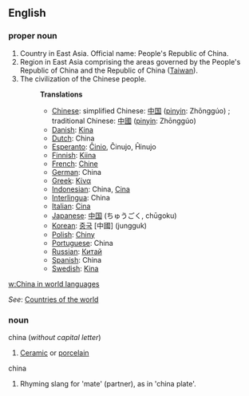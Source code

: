 ==English==

===proper noun===

# Country in East Asia. Official name: People's Republic of China.
# Region in East Asia comprising the areas governed by the People's Republic of China and the Republic of China ([[Taiwan]]).
# The civilization of the Chinese people.
#:'''Translations'''
#:*[[Chinese]]: simplified Chinese: [[中国]] ([[pinyin]]: Zhōnggúo) ; traditional Chinese: [[中國]] ([[pinyin]]: Zhōnggúo)
#:*[[Danish]]: [[Kina]]
#:*[[Dutch]]: China
#:*[[Esperanto]]: [[Ĉinio]], Ĉinujo, Ĥinujo
#:*[[Finnish]]: [[Kiina]]
#:*[[French]]: [[Chine]]
#:*[[German]]: China
#:*[[Greek]]: [[Κίνα]]
#:*[[Indonesian]]: China, [[Cina]]
#:*[[Interlingua]]: China
#:*[[Italian]]: [[Cina]]
#:*[[Japanese]]: [[中国]] (ちゅうごく, chūgoku)
#:*[[Korean]]: [[중국]] [中國] (jungguk)
#:*[[Polish]]: [[Chiny]]
#:*[[Portuguese]]: China
#:*[[Russian]]: [[Китай]]
#:*[[Spanish]]: China
#:*[[Swedish]]: [[Kina]]


[[w:China in world languages]]

''See'': [[Countries of the world]]

===noun===
china (''without capital letter'')
#[[Ceramic]] or [[porcelain]]

china
#Rhyming slang for 'mate' (partner), as in 'china plate'.